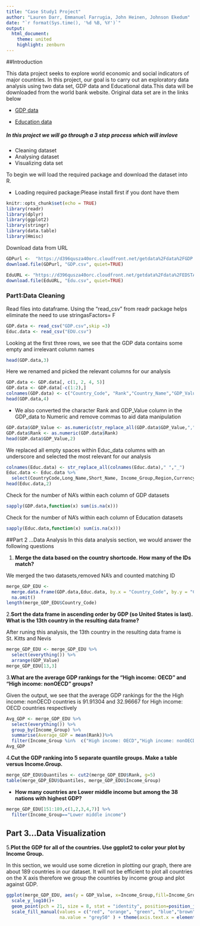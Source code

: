 ```yaml
---
title: "Case Study1 Project"
author: "Lauren Darr, Emmanuel Farrugia, John Heinen, Johnson Ekedum"
date: "`r format(Sys.time(), '%d %B, %Y')`"
output: 
  html_document:
    theme: united
    highlight: zenburn
---
```


##Introduction

This data project seeks to explore world economic and
social indicators of major countries. In this project, our goal is to carry out an exploratory data analysis using two data set, GDP data and Educational data.This data will be downloaded from the world bank website. Original data set are in the links below 

* [GDP data](http://data.worldbank.org/data-catalog/GDP-ranking-table)

* [Education data](http://data.worldbank.org/data-catalog/ed-stats )

##### In this project we will go through a 3 step process which will invlove
* Cleaning dataset
* Analysing dataset
* Visualizing data set

To begin we will load the required package and download the dataset into R.

* Loading required package:Please install first if you dont have them
```r
knitr::opts_chunk$set(echo = TRUE)
library(readr)
library(dplyr)
library(ggplot2)
library(stringr)
library(data.table)
library(Hmisc)
```
Download data from URL
```r
GDPurl <-  "https://d396qusza40orc.cloudfront.net/getdata%2Fdata%2FGDP.csv"
download.file(GDPurl, "GDP.csv", quiet=TRUE)

EduURL <- "https://d396qusza40orc.cloudfront.net/getdata%2Fdata%2FEDSTATS_Country.csv"
download.file(EduURL, "Edu.csv", quiet=TRUE)
```

### Part1:Data Cleaning 

Read files into dataframe. Using the "read_csv" from readr package helps eliminate the need to use stringasFactors= F

```r
GDP.data <- read_csv("GDP.csv",skip =3)  
Educ.data <- read_csv("EDU.csv") 
```
Looking at the first three rows, we see that the GDP data contains  some empty and irrelevant column names 
```r
head(GDP.data,3)
```
Here we renamed and picked the relevant columns for our analysis
```r
GDP.data <- GDP.data[, c(1, 2, 4, 5)]
GDP.data <- GDP.data[-c(1:2),]
colnames(GDP.data) <- c("Country_Code", "Rank","Country_Name","GDP_Value")
head(GDP.data,4)
```
* We also converted the character Rank and GDP_Value column in the GDP_data to Numeric and remove commas to aid data manipulation 
```r
GDP.data$GDP_Value <- as.numeric(str_replace_all(GDP.data$GDP_Value,",",""))
GDP.data$Rank <- as.numeric(GDP.data$Rank)
head(GDP.data$GDP_Value,2)
```
We replaced all empty spaces within Educ_data columns  with an underscore and selected the most relevant for our analysis
```r
colnames(Educ.data) <- str_replace_all(colnames(Educ.data)," ","_")
Educ.data <- Educ.data %>% 
  select(CountryCode,Long_Name,Short_Name, Income_Group,Region,Currency_Unit)
head(Educ.data,2)
```
Check for the number of  NA's within each column of  GDP datasets

```r
sapply(GDP.data,function(x) sum(is.na(x)))
```

Check for the number of  NA's within each column of  Education datasets

```r
sapply(Educ.data,function(x) sum(is.na(x)))
```
##Part 2 ...Data Analysis
In this data analysis section, we would answer the following questions

1. **Merge the data based on the country shortcode. How many of the IDs match?**

We merged the two datasets,removed NA's and counted matching ID
```r
merge_GDP_EDU <- 
  merge.data.frame(GDP.data,Educ.data, by.x = "Country_Code", by.y = "CountryCode") %>% 
  na.omit()
length(merge_GDP_EDU$Country_Code)
```

2.**Sort the data frame in ascending order by GDP (so United States is last). What is the 13th country in the resulting data frame?**

After runing this analysis, the 13th country in the resulting data frame is St. Kitts and Nevis
```r
merge_GDP_EDU <- merge_GDP_EDU %>% 
  select(everything()) %>% 
  arrange(GDP_Value) 
merge_GDP_EDU[13,3]
```

3.**What are the average GDP rankings for the "High income: OECD" and "High income: nonOECD" groups?** 

Given the output, we see that the average GDP rankings for the  the High income: nonOECD countries is 91.91304 and  32.96667  for  High income: OECD countries respectively
```r
Avg_GDP <- merge_GDP_EDU %>% 
  select(everything()) %>% 
  group_by(Income_Group) %>%
  summarise(Average_GDP = mean(Rank))%>%
  filter(Income_Group %in%  c("High income: OECD","High income: nonOECD"))
Avg_GDP
```

4.**Cut the GDP ranking into 5 separate quantile groups. Make a table versus Income.Group.**
```r
merge_GDP_EDU$Quantiles <- cut2(merge_GDP_EDU$Rank, g=5)
table(merge_GDP_EDU$Quantiles, merge_GDP_EDU$Income_Group)

```
+ **How many countries are Lower middle income but among the 38 nations with highest GDP?**
```r
merge_GDP_EDU[151:189,c(1,2,3,4,7)] %>% 
  filter(Income_Group=="Lower middle income")
```
## Part 3...Data Visualization
5.**Plot the GDP for all of the countries. Use ggplot2 to color your plot by Income Group.**

In this section, we would use some dicretion in plotting our graph, there are about 189 countries in our dataset. It will not be efficient to plot all countries on the X axis therefore we group the countries by income group and plot against GDP.     
```r
ggplot(merge_GDP_EDU, aes(y = GDP_Value, x=Income_Group,fill=Income_Group)) + 
  scale_y_log10()+ 
  geom_point(pch = 21, size = 8, stat = "identity", position=position_jitter())+
  scale_fill_manual(values = c("red", "orange", "green", "blue","brown"),
                    na.value = "grey50" ) + theme(axis.text.x = element_text(angle = 45, hjust = 1))

```


















